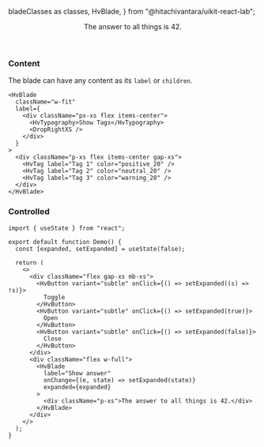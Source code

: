   bladeClasses as classes,
  HvBlade,
} from "@hitachivantara/uikit-react-lab";


<Header
  params={{ name: "Blade", packageName: "lab", classes }}
  Component={HvBlade}
  componentName="HvBlade"
  controls={{
    label: {
      defaultValue: "Show answer",
    },
    fullWidth: {
      defaultValue: false,
    },
    disabled: {
      defaultValue: false,
    },
  }}
  componentProps={{
    containerProps: {
      style: {
        whiteSpace: "nowrap",
      },
    },
  }}
  decoratorClassName="flex w-full"
>
  <div className="p-xs">The answer to all things is 42.</div>
</Header>

### Content

The blade can have any content as its `label` or `children`.

```tsx live
<HvBlade
  className="w-fit"
  label={
    <div className="px-xs flex items-center">
      <HvTypography>Show Tags</HvTypography>
      <DropRightXS />
    </div>
  }
>
  <div className="p-xs flex items-center gap-xs">
    <HvTag label="Tag 1" color="positive_20" />
    <HvTag label="Tag 2" color="neutral_20" />
    <HvTag label="Tag 3" color="warning_20" />
  </div>
</HvBlade>
```

### Controlled

```tsx live
import { useState } from "react";

export default function Demo() {
  const [expanded, setExpanded] = useState(false);

  return (
    <>
      <div className="flex gap-xs mb-xs">
        <HvButton variant="subtle" onClick={() => setExpanded((s) => !s)}>
          Toggle
        </HvButton>
        <HvButton variant="subtle" onClick={() => setExpanded(true)}>
          Open
        </HvButton>
        <HvButton variant="subtle" onClick={() => setExpanded(false)}>
          Close
        </HvButton>
      </div>
      <div className="flex w-full">
        <HvBlade
          label="Show answer"
          onChange={(e, state) => setExpanded(state)}
          expanded={expanded}
        >
          <div className="p-xs">The answer to all things is 42.</div>
        </HvBlade>
      </div>
    </>
  );
}
```
